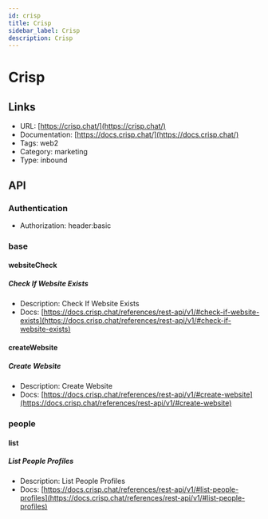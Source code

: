 ```yaml
---
id: crisp
title: Crisp
sidebar_label: Crisp
description: Crisp
---
```


# Crisp

## Links

* URL: [https://crisp.chat/](https://crisp.chat/)
* Documentation: [https://docs.crisp.chat/](https://docs.crisp.chat/)
* Tags: web2
* Category: marketing
* Type: inbound

## API

### Authentication

* Authorization: header:basic

### base

#### websiteCheck

##### Check If Website Exists

* Description: Check If Website Exists
* Docs: [https://docs.crisp.chat/references/rest-api/v1/#check-if-website-exists](https://docs.crisp.chat/references/rest-api/v1/#check-if-website-exists)

#### createWebsite

##### Create Website

* Description: Create Website
* Docs: [https://docs.crisp.chat/references/rest-api/v1/#create-website](https://docs.crisp.chat/references/rest-api/v1/#create-website)

### people

#### list

##### List People Profiles

* Description: List People Profiles
* Docs: [https://docs.crisp.chat/references/rest-api/v1/#list-people-profiles](https://docs.crisp.chat/references/rest-api/v1/#list-people-profiles)
